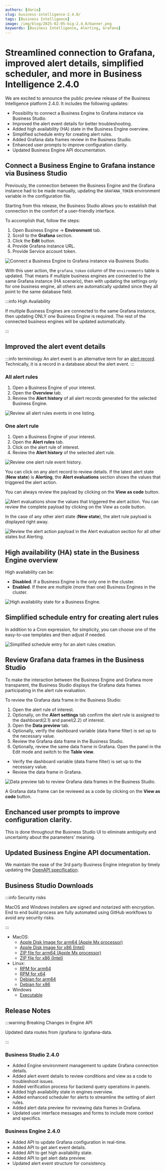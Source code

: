 ```yaml
---
authors: [daria]
slug: business-intelligence-2.4.0/
tags: [Business Intelligence]
image: /img/blog/2025-02-05-big-2.4.0/banner.png
keywords: [Business Intelligence, Alerting, Grafana]
---
```



# Streamlined connection to Grafana, improved alert details, simplified scheduler, and more in Business Intelligence 2.4.0

We are excited to announce the public preview release of the Business Intelligence platform 2.4.0. It includes the following updates:

- Possibility to connect a Business Engine to Grafana instance via Business Studio.
- Improved the alert event details for better troubleshooting.
- Added high availability (HA) state in the Business Engine overview.
- Simplified schedule entry for creating alert rules.
- Added Grafana data frames review in the Business Studio.
- Enhanced user prompts to improve configuration clarity.
- Updated Business Engine API documentation.

## Connect a Business Engine to Grafana instance via Business Studio

Previously, the connection between the Business Engine and the Grafana instance had to be made manually, updating the `GRAFANA_TOKEN` environment variable in the configuration file.

Starting from this release, the Business Studio allows you to establish that connection in the comfort of a user-friendly interface.

To accomplish that, follow the steps:

1. Open Business Engine -> **Environment** tab.
2. Scroll to the **Grafana** section.
3. Click the **Edit** button.
4. Provide Grafana instance URL.
5. Provide Service account token.

<Image
  title="Connect a Business Engine to Grafana instance via Business Studio."
  src="/img/blog/2025-02-05-big-2.4.0/token.png"
/>

With this user action, the `grafana_token` column of the `environments` table is updated. That means if multiple business engines are connected to the same Grafana instance (HA scenario), then with updating the settings only for one business engine, all others are automatically updated since they all point to the same database field.

:::info High Availability

If multiple Business Engines are connected to the same Grafana instance, then updating ONLY one Business Engine is required. The rest of the connected business engines will be updated automatically.

:::

## Improved the alert event details

:::info terminology
An alert event is an alternative term for an [alert record](/big/alerting/#alert-components). Technically, it is a record in a database about the alert event.
:::

### All alert rules

1.  Open a Business Engine of your interest.
2.  Open the **Overview** tab.
3.  Review the **Alert history** of all alert records generated for the selected Business Engine.

<Image
  title="Review all alert rules events in one listing."
  src="/img/blog/2025-02-05-big-2.4.0/all-alerts.png"
/>

### One alert rule

1.  Open a Business Engine of your interest.
2.  Open the **Alert rules** tab.
3.  Click on the alert rule of interest.
4.  Review the **Alert history** of the selected alert rule.

<Image
  title="Review one alert rule event history."
  src="/img/blog/2025-02-05-big-2.4.0/one-alert.png"
/>

You can click on any alert record to review details. If the latest alert state (**New state**) is **Alerting**, the **Alert evaluations** section shows the values that triggered the alert action.

You can always review the payload by clicking on the **View as code** button.

<Image
  title="Alert evaluations show the values that triggered the alert action. You can review the complete payload by clicking on the View as code button."
  src="/img/blog/2025-02-05-big-2.4.0/alerting-state.png"
/>

In the case of any other alert state (**New state**), the alert rule payload is displayed right away.

<Image
  title="Review the alert action payload in the Alert evaluation section for all other states but Alerting."
  src="/img/blog/2025-02-05-big-2.4.0/other-states.png"
/>

## High availability (HA) state in the Business Engine overview

High availability can be:

- **Disabled**. If a Business Engine is the only one in the cluster.
- **Enabled**. If there are multiple (more than one) Business Engines in the cluster.

<Image
  title="High availability state for a Business Engine."
  src="/img/blog/2025-02-05-big-2.4.0/enabled-disabled.png"
/>

## Simplified schedule entry for creating alert rules

In addition to a Cron expression, for simplicity, you can choose one of the easy-to-use templates and then adjust if needed.

<Image
  title="Simplified schedule entry for an alert rules creation."
  src="/img/blog/2025-02-05-big-2.4.0/cron.png"
/>

## Review Grafana data frames in the Business Studio

To make the interaction between the Business Engine and Grafana more transparent, the Business Studio displays the Grafana data frames participating in the alert rule evaluation.

To review the Grafana data frame in the Business Studio:

1.  Open the alert rule of interest.
2.  Optionally, on the **Alert settings** tab confirm the alert rule is assigned to the dashboard(2.1) and panel(2.2) of interest.
3.  Open the **Data preview** tab.
4.  Optionally, verify the dashboard variable (data frame filter) is set up to the necessary value.
5.  Review the Grafana data frame in the Business Studio.
6.  Optionally, review the same data frame in Grafana. Open the panel in the Edit mode and switch to the **Table view**.

- Verify the dashboard variable (data frame filter) is set up to the necessary value.
- Review the data frame in Grafana.

<Image
  title="Data preview tab to review Grafana data frames in the Business Studio."
  src="/img/blog/2025-02-05-big-2.4.0/data-preview.png"
/>

A Grafana data frame can be reviewed as a code by clicking on the **View as code** button.

## Enchanced user prompts to improve configuration clarity.

This is done throughout the Business Studio UI to eliminate ambiguity and uncertainty about the parameters' meaning.

## Updated Business Engine API documentation.

We maintain the ease of the 3rd party Business Engine integration by timely updating the [OpenAPI specification](/big/api/).

## Business Studio Downloads

:::info Security risks

MacOS and Windows installers are signed and notarized with encryption. End to end build process are fully automated using GitHub workflows to avoid any security risks.

:::

- MacOS:
  - [Apple Disk Image for arm64 (Apple Mx processor)](https://github.com/VolkovLabs/business-intelligence/releases/download/v2.4.0/Business.Studio-2.4.0-arm64.dmg)
  - [Apple Disk Image for x86 (Intel)](https://github.com/VolkovLabs/business-intelligence/releases/download/v2.4.0/Business.Studio-2.4.0-x64.dmg)
  - [ZIP file for arm64 (Apple Mx processor)](https://github.com/VolkovLabs/business-intelligence/releases/download/v2.4.0/Business.Studio-darwin-arm64-2.4.0.zip)
  - [ZIP file for x86 (Intel)](https://github.com/VolkovLabs/business-intelligence/releases/download/v2.4.0/Business.Studio-darwin-x64-2.4.0.zip)
- Linux:
  - [RPM for arm64](https://github.com/VolkovLabs/business-intelligence/releases/download/v2.4.0/business-studio-2.4.0-1.arm64.rpm)
  - [RPM for x64](https://github.com/VolkovLabs/business-intelligence/releases/download/v2.4.0/business-studio-2.4.0-1.x86_64.rpm)
  - [Debian for arm64](https://github.com/VolkovLabs/business-intelligence/releases/download/v2.4.0/business-studio_2.4.0_arm64.deb)
  - [Debian for x86](https://github.com/VolkovLabs/business-intelligence/releases/download/v2.4.0/business-studio_2.4.0_amd64.deb)
- Windows
  - [Executable](https://github.com/VolkovLabs/business-intelligence/releases/download/v2.4.0/Business.Studio-2.4.0.Setup.exe)

## Release Notes

:::warning Breaking Changes in Engine API

Updated data routes from /grafana to /grafana-data.

:::

### Business Studio 2.4.0

- Added Engine environment management to update Grafana connection details.
- Added alert event details to review conditions and view as a code to troubleshoot issues.
- Added verification process for backend query operations in panels.
- Added high availability state in engines overview.
- Added enhanced scheduler for alerts to streamline the setting of alert rules.
- Added alert data preview for reviewing data frames in Grafana.
- Updated user interface messages and forms to include more context and specifics.

### Business Engine 2.4.0

- Added API to update Grafana configuration in real-time.
- Added API to get alert event details.
- Added API to get high availability state.
- Added API to get alert data preview.
- Updated alert event structure for consistency.

<Feedback />
